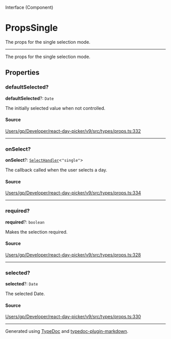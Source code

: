 <SectionTitle>Interface (Component)</SectionTitle>

# PropsSingle

<Description>
The props for the single selection mode.
</Description>

---

The props for the single selection mode.

## Properties

<a id="defaultselected" name="defaultselected"></a>

### defaultSelected?

<SignatureMemberIdentifier>**defaultSelected**?: `Date`</SignatureMemberIdentifier>

The initially selected value when not controlled.

#### Source

[Users/gp/Developer/react-day-picker/v9/src/types/props.ts:332](https://github.com/gpbl/react-day-picker/blob/next/src/types/props.ts#L332)

***

<a id="onselect" name="onselect"></a>

### onSelect?

<SignatureMemberIdentifier>**onSelect**?: [`SelectHandler`](/api/next/type-aliases/SelectHandler.md)\<`"single"`\></SignatureMemberIdentifier>

The callback called when the user selects a day.

#### Source

[Users/gp/Developer/react-day-picker/v9/src/types/props.ts:334](https://github.com/gpbl/react-day-picker/blob/next/src/types/props.ts#L334)

***

<a id="required" name="required"></a>

### required?

<SignatureMemberIdentifier>**required**?: `boolean`</SignatureMemberIdentifier>

Makes the selection required.

#### Source

[Users/gp/Developer/react-day-picker/v9/src/types/props.ts:328](https://github.com/gpbl/react-day-picker/blob/next/src/types/props.ts#L328)

***

<a id="selected" name="selected"></a>

### selected?

<SignatureMemberIdentifier>**selected**?: `Date`</SignatureMemberIdentifier>

The selected Date.

#### Source

[Users/gp/Developer/react-day-picker/v9/src/types/props.ts:330](https://github.com/gpbl/react-day-picker/blob/next/src/types/props.ts#L330)

***

Generated using [TypeDoc](https://typedoc.org) and [typedoc-plugin-markdown](https://typedoc-plugin-markdown.org).
